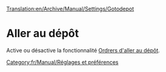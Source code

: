 [[Translation:en/Archive/Manual/Settings/Gotodepot]]


=Aller au dépôt=

Active ou désactive la fonctionnalité [[fr/Archive/Manual/Settings/Permettre les ordres d'aller au dépôt|Ordrers d'aller au dépôt]].
[[Category:fr/Manual/Réglages et préférences]]

{{fr/Amorce}}